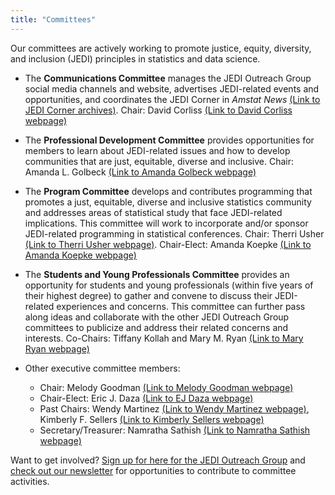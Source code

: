 ```yaml
---
title: "Committees"
---
```


Our committees are actively working to promote justice, equity, diversity, and inclusion (JEDI) principles in statistics and data science. 

* The **Communications Committee** manages the JEDI Outreach Group social media channels and website, advertises JEDI-related events and opportunities, and coordinates the JEDI Corner in *Amstat News* [(Link to JEDI Corner archives)](jedi-corner.qmd). Chair: David Corliss [(Link to David Corliss webpage)](https://www.peace-work.org/)

* The **Professional Development Committee** provides opportunities for members to learn about JEDI-related issues and how to develop communities that are just, equitable, diverse and inclusive. Chair: Amanda L. Golbeck [(Link to Amanda Golbeck webpage)](https://en.wikipedia.org/wiki/Amanda_L._Golbeck)

* The **Program Committee** develops and contributes programming that promotes a just, equitable, diverse and inclusive statistics community and addresses areas of statistical study that face JEDI-related implications. This committee will work to incorporate and/or sponsor JEDI-related programming in statistical conferences. Chair: Therri Usher [(Link to Therri Usher webpage)](https://www.linkedin.com/in/therriusher/). Chair-Elect: Amanda Koepke [(Link to Amanda Koepke webpage)](https://www.nist.gov/people/amanda-koepke)

* The **Students and Young Professionals Committee** provides an opportunity for students and young professionals (within five years of their highest degree) to gather and convene to discuss their JEDI-related experiences and concerns. This committee can further pass along ideas and collaborate with the other JEDI Outreach Group committees to publicize and address their related concerns and interests. Co-Chairs: Tiffany Kollah and Mary M. Ryan [(Link to Mary Ryan webpage)](https://maryryan.netlify.app/)

* Other executive committee members:
  + Chair: Melody Goodman [(Link to Melody Goodman webpage)](https://publichealth.nyu.edu/faculty/melody-goodman)
  + Chair-Elect: Eric J. Daza [(Link to EJ Daza webpage)](https://www.ericjdaza.com/)
  + Past Chairs: Wendy Martinez [(Link to Wendy Martinez webpage)](https://www.linkedin.com/in/martinez-wendy-483b0112/), Kimberly F. Sellers [(Link to Kimberly Sellers webpage)](https://www.kimflaggsellers.com/)
  + Secretary/Treasurer: Namratha Sathish [(Link to Namratha Sathish webpage)](https://www.linkedin.com/in/namrathasathish)

Want to get involved? [Sign up for here for the JEDI Outreach Group](get-involved.qmd) and [check out our newsletter](weekly-newsletter.qmd) for opportunities to contribute to committee activities. 

